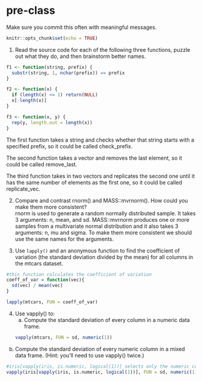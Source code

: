 # pre-class


Make sure you commit this often with meaningful messages. 



```r
knitr::opts_chunk$set(echo = TRUE)
```


1. Read the source code for each of the following three functions, puzzle out what they do, and then brainstorm better names.

```r
f1 <- function(string, prefix) {
  substr(string, 1, nchar(prefix)) == prefix
}

f2 <- function(x) {
  if (length(x) <= 1) return(NULL)
  x[-length(x)]
}

f3 <- function(x, y) {
  rep(y, length.out = length(x))
}
```
The first function takes a string and checks whether that string starts with a specified prefix, so it could be called check_prefix.

The second function takes a vector and removes the last element, so it could be called remove_last.

The third function takes in two vectors and replicates the second one until it has the same number of elements as the first one, so it could be called replicate_vec.

2. Compare and contrast rnorm() and MASS::mvrnorm(). How could you make them more consistent?  
rnorm is used to generate a random normally distributed sample. It takes 3 arguments: n, mean, and sd. MASS::mvrnorm produces one or more samples from a multivariate normal distribution and it also takes 3 arguments: n, mu and sigma. To make them more consistent we should use the same names for the arguments. 

3. Use `lapply()` and an anonymous function to find the coefficient of variation (the standard deviation divided by the mean) for all columns in the mtcars dataset. 

```r
#this function calculates the coefficient of variation
coeff_of_var = function(vec){
  sd(vec) / mean(vec)
}

lapply(mtcars, FUN = coeff_of_var)
```

4. Use vapply() to:
    a. Compute the standard deviation of every column in a numeric data frame.
```r
vapply(mtcars, FUN = sd, numeric(1))
```

  b. Compute the standard deviation of every numeric column in a mixed data frame. (Hint: you’ll need to use vapply() twice.)
    
```r
#iris[vapply(iris, is.numeric, logical(1))] selects only the numeric columns
vapply(iris[vapply(iris, is.numeric, logical(1))], FUN = sd, numeric(1))
```
